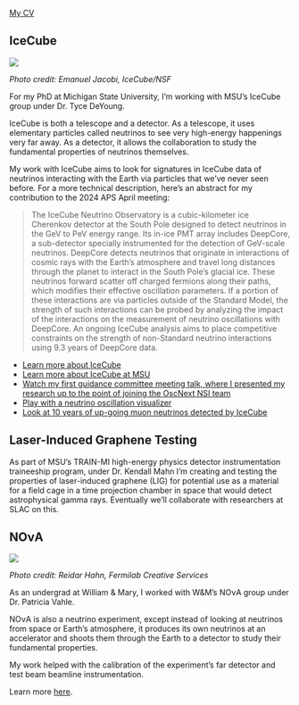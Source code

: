 [My CV](https://drive.google.com/file/d/1YfXF1hbsq9RY1cYgo4ZT0wk4Vd0vEHgi/view?usp=sharing)

## IceCube

![](https://icecube.wisc.edu/wp-content/uploads/galleries/Landscapes/gal_Landscapes_icl_moonlight_RGB.jpg)

*Photo credit: Emanuel Jacobi, IceCube/NSF*

For my PhD at Michigan State University, I'm working with MSU's IceCube group under Dr. Tyce DeYoung.

IceCube is both a telescope and a detector. As a telescope, it uses elementary particles called neutrinos to see very high-energy happenings very far away. As a detector, it allows the collaboration to study the fundamental properties of neutrinos themselves.

My work with IceCube aims to look for signatures in IceCube data of neutrinos interacting with the Earth via particles that we've never seen before. For a more technical description, here's an abstract for my contribution to the 2024 APS April meeting:

> The IceCube Neutrino Observatory is a cubic-kilometer ice Cherenkov detector at the South Pole designed to detect neutrinos in the GeV to PeV energy range. Its in-ice PMT array includes DeepCore, a sub-detector specially instrumented for the detection of GeV-scale neutrinos. DeepCore detects neutrinos that originate in interactions of cosmic rays with the Earth's atmosphere and travel long distances through the planet to interact in the South Pole's glacial ice. These neutrinos forward scatter off charged fermions along their paths, which modifies their effective oscillation parameters. If a portion of these interactions are via particles outside of the Standard Model, the strength of such interactions can be probed by analyzing the impact of the interactions on the measurement of neutrino oscillations with DeepCore. An ongoing IceCube analysis aims to place competitive constraints on the strength of non-Standard neutrino interactions using 9.3 years of DeepCore data.

- [Learn more about IceCube](https://icecube.wisc.edu/science/icecube/)
- [Learn more about IceCube at MSU](https://pa.msu.edu/high-energy-physics/icecube-experiment/index.aspx)
- [Watch my first guidance committee meeting talk, where I presented my research up to the point of joining the OscNext NSI team](https://youtu.be/yqfUC1sKiHc)
- [Play with a neutrino oscillation visualizer](https://philippeller.github.io/osc.html)
- [Look at 10 years of up-going muon neutrinos detected by IceCube](https://user-web.icecube.wisc.edu/~lulu/globe_AR/webcity/ngc1068/)

## Laser-Induced Graphene Testing

As part of MSU's TRAIN-MI high-energy physics detector instrumentation traineeship program, under Dr. Kendall Mahn I'm creating and testing the properties of laser-induced graphene (LIG) for potential use as a material for a field cage in a time projection chamber in space that would detect astrophysical gamma rays. Eventually we'll collaborate with researchers at SLAC on this.

## NOνA

![](https://mod.fnal.gov/mod/stillphotos/2013/0100/13-0146-02D.jpg)

*Photo credit: Reidar Hahn, Fermilab Creative Services*

As an undergrad at William & Mary, I worked with W&M's NOνA group under Dr. Patricia Vahle.

NOνA is also a neutrino experiment, except instead of looking at neutrinos from space or Earth's atmosphere, it produces its own neutrinos at an accelerator and shoots them through the Earth to a detector to study their fundamental properties.

My work helped with the calibration of the experiment's far detector and test beam beamline instrumentation.

Learn more [here](https://novaexperiment.fnal.gov/how-does-nova-work/).
